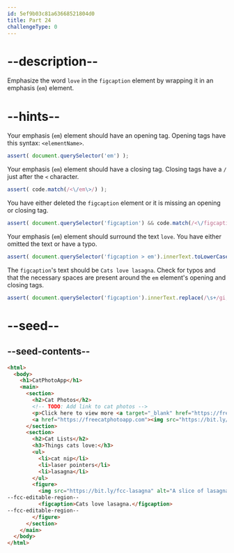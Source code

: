 ```yaml
---
id: 5ef9b03c81a63668521804d0
title: Part 24
challengeType: 0
---
```


# --description--

Emphasize the word `love` in the `figcaption` element by wrapping it in an emphasis (`em`) element.

# --hints--

Your emphasis (`em`) element should have an opening tag. Opening tags have this syntax: `<elementName>`.

```js
assert( document.querySelector('em') );
```

Your emphasis (`em`) element should have a closing tag. Closing tags have a `/` just after the `<` character.

```js
assert( code.match(/<\/em\>/) );
```

You have either deleted the `figcaption` element or it is missing an opening or closing tag.

```js
assert( document.querySelector('figcaption') && code.match(/<\/figcaption\>/) );
```

Your emphasis (`em`) element should surround the text `love`. You have either omitted the text or have a typo.

```js
assert( document.querySelector('figcaption > em').innerText.toLowerCase() === 'love' );
```

The `figcaption`'s text should be `Cats love lasagna`. Check for typos and that the necessary spaces are present around the `em` element's opening and closing tags.

```js
assert( document.querySelector('figcaption').innerText.replace(/\s+/gi, ' ').match(/cats love lasagna\.?/i) );
```

# --seed--

## --seed-contents--

```html
<html>
  <body>
    <h1>CatPhotoApp</h1>
    <main>
      <section>
        <h2>Cat Photos</h2>
        <!-- TODO: Add link to cat photos -->
        <p>Click here to view more <a target="_blank" href="https://freecatphotoapp.com">cat photos</a>.</p>
        <a href="https://freecatphotoapp.com"><img src="https://bit.ly/fcc-relaxing-cat" alt="A cute orange cat lying on its back."></a>
      </section>
      <section>
        <h2>Cat Lists</h2>
        <h3>Things cats love:</h3>
        <ul>
          <li>cat nip</li>
          <li>laser pointers</li>
          <li>lasagna</li>
        </ul>
        <figure>
          <img src="https://bit.ly/fcc-lasagna" alt="A slice of lasagna on a plate.">
--fcc-editable-region--
          <figcaption>Cats love lasagna.</figcaption>
--fcc-editable-region--
        </figure>
      </section>
    </main>
  </body>
</html>
```

